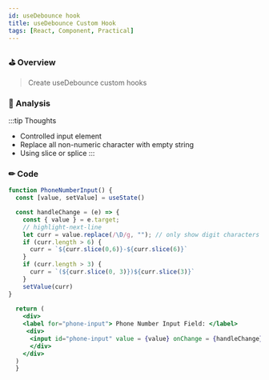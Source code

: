 ```yaml
---
id: useDebounce hook
title: useDebounce Custom Hook
tags: [React, Component, Practical]
---
```


### ⛳  Overview

> Create useDebounce custom hooks

### 📃  Analysis
:::tip Thoughts   
 
 - Controlled input element
 - Replace all non-numeric character with empty string
 - Using slice or splice
:::




### ✏  Code

```jsx live
function PhoneNumberInput() {
  const [value, setValue] = useState()

  const handleChange = (e) => {
    const { value } = e.target;
    // highlight-next-line
    let curr = value.replace(/\D/g, ""); // only show digit characters
    if (curr.length > 6) {
      curr = `${curr.slice(0,6)}-${curr.slice(6)}`
    }
    if (curr.length > 3) {
      curr = `(${curr.slice(0, 3)})${curr.slice(3)}`
    }
    setValue(curr)
}
  
  return (
    <div>
    <label for="phone-input"> Phone Number Input Field: </label>
     <div>
      <input id="phone-input" value = {value} onChange = {handleChange} />
      </div>
    </div>
  )
  }
```





